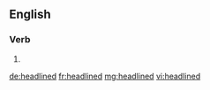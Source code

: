 ==English==

===Verb===
{{head|en}}

# {{en-past of|headline}}

[[de:headlined]]
[[fr:headlined]]
[[mg:headlined]]
[[vi:headlined]]